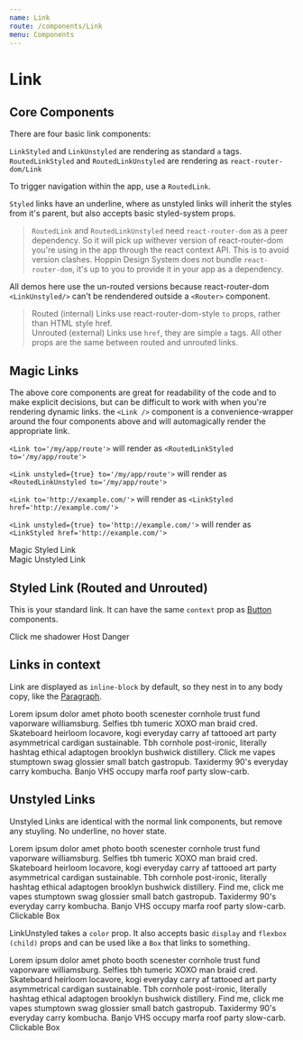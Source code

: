 ```yaml
---
name: Link
route: /components/Link
menu: Components
---
```



# Link

## Core Components

There are four basic link components:

`LinkStyled` and `LinkUnstyled` are rendering as standard `a` tags.
`RoutedLinkStyled` and `RoutedLinkUnstyled` are rendering as `react-router-dom/Link`

To trigger navigation within the app, use a `RoutedLink`.

`Styled` links have an underline, where as unstyled links will inherit the styles from it's parent, but also accepts basic styled-system props.

> `RoutedLink` and `RoutedLinkUnstyled` need `react-router-dom` as a peer dependency. So it will pick up withever version of react-router-dom you're using in the app through the react context API.
> This is to avoid version clashes. Hoppin Design System does not bundle `react-router-dom`, it's up to you to provide it in your app as a dependency.

All demos here use the un-routed versions because react-router-dom `<LinkUnstyled/>` can't be rendendered outside a `<Router>` component.

> Routed (internal) Links use react-router-dom-style `to` props, rather than HTML style href.<br/>
> Unrouted (external) Links use `href`, they are simple `a` tags.
> All other props are the same between routed and unrouted links.

## Magic Links

The above core components are great for readability of the code and to make explicit decisions, but can be difficult to work with when you're rendering dynamic links.
the `<Link />` component is a convenience-wrapper around the four components above and will automagically render the appropriate link.

`<Link to='/my/app/route'>` will render as `<RoutedLinkStyled to='/my/app/route'>`

`<Link unstyled={true} to='/my/app/route'>` will render as `<RoutedLinkUnstyled to='/my/app/route'>`

`<Link to='http://example.com/'>` will render as `<LinkStyled href='http://example.com/'>`

`<Link unstyled={true} to='http://example.com/'>` will render as `<LinkStyled href='http://example.com/'>`

<Playground>
  <Link to="http://example.com/" target="_blank">
    Magic Styled Link
  </Link>
  <br />
  <Link unstyled={true} to="http://example.com/" target="_blank">
    Magic Unstyled Link
  </Link>
</Playground>

<Props of={Link} />

## Styled Link (Routed and Unrouted)

This is your standard link. It can have the same `context` prop as [Button](/components/Button) components.

<Props of={LinkUnstyled} />

<Playground>
  <LinkStyled>Click me</LinkStyled>

  <LinkStyled context="shadower">
    shadower
  </LinkStyled>
  <LinkStyled context="host">
    Host
  </LinkStyled>
  <LinkStyled context="danger">
    Danger
  </LinkStyled>
</Playground>

## Links in context

Link are displayed as `inline-block` by default, so they nest in to any body copy, like the [Paragraph](/components/Paragraph).

<Playground>
  <Paragraph>
    Lorem ipsum dolor amet photo booth scenester cornhole trust fund vaporware
    williamsburg. Selfies tbh tumeric XOXO man braid cred. Skateboard heirloom
    locavore, kogi everyday carry af tattooed art party asymmetrical cardigan
    sustainable. Tbh cornhole post-ironic, literally hashtag ethical adaptogen
    brooklyn bushwick distillery. <LinkStyled>Click me</LinkStyled> vapes
    stumptown swag glossier small batch gastropub. Taxidermy 90's everyday carry
    kombucha. Banjo VHS occupy marfa roof party slow-carb.
  </Paragraph>
</Playground>

## Unstyled Links

Unstyled Links are identical with the normal link components, but remove any stuyling. No underline, no hover state.

<Props of={LinkUnstyled} />

<Playground>
  <Paragraph>
    Lorem ipsum dolor amet photo booth scenester cornhole trust fund vaporware
    williamsburg. Selfies tbh tumeric XOXO man braid cred. Skateboard heirloom
    locavore, kogi everyday carry af tattooed art party asymmetrical cardigan
    sustainable. Tbh cornhole post-ironic, literally hashtag ethical adaptogen
    brooklyn bushwick distillery. <LinkUnstyled href='https://gohoppin.com' target="_blank">Find me, click me</LinkUnstyled> vapes stumptown
    swag glossier small batch gastropub. Taxidermy 90's everyday carry kombucha.
    Banjo VHS occupy marfa roof party slow-carb.
  </Paragraph>

  <Box padding='large' bg='neutral.light'>
  <LinkUnstyled href='https://gohoppin.com' target="_blank">
    <Box margin='large' padding='large' bg='white'>
      Clickable Box
    </Box>
    </LinkUnstyled>
  </Box>
</Playground>

LinkUnstyled takes a `color` prop.
It also accepts basic `display` and `flexbox (child)` props and can be used like a `Box` that links to something.

<Playground>
  <Paragraph>
    Lorem ipsum dolor amet photo booth scenester cornhole trust fund vaporware
    williamsburg. Selfies tbh tumeric XOXO man braid cred. Skateboard heirloom
    locavore, kogi everyday carry af tattooed art party asymmetrical cardigan
    sustainable. Tbh cornhole post-ironic, literally hashtag ethical adaptogen
    brooklyn bushwick distillery. <LinkUnstyled href='https://gohoppin.com' target="_blank" color='neutral.light'>Find me, click me</LinkUnstyled> vapes stumptown
    swag glossier small batch gastropub. Taxidermy 90's everyday carry kombucha.
    Banjo VHS occupy marfa roof party slow-carb.
  </Paragraph>

  <Box padding='large' bg='neutral.light'>
    <LinkUnstyled href='https://gohoppin.com' target="_blank" margin='large' padding='large' bg='white'>
      Clickable Box
    </LinkUnstyled>
  </Box>
</Playground>
